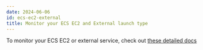 ```yaml
---
date: 2024-06-06
id: ecs-ec2-external
title: Monitor your ECS EC2 and External launch type
---
```


To monitor your ECS EC2 or external service, check out [these detailed docs](https://signoz.io/docs/userguide/collecting-ecs-logs-and-metrics/)